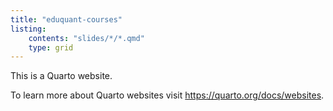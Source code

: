 ```yaml
---
title: "eduquant-courses"
listing: 
    contents: "slides/*/*.qmd"
    type: grid
---
```


This is a Quarto website.

To learn more about Quarto websites visit <https://quarto.org/docs/websites>.
